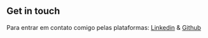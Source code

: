 ## Get in touch

Para entrar em contato comigo pelas plataformas: [Linkedin](https://www.linkedin.com/in/clayton-almeida-campos-198732176/) & [Github](https://github.com/claytoncampos)
